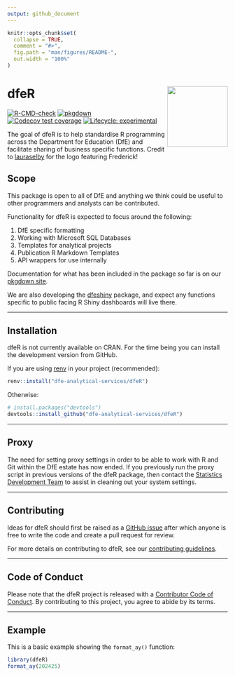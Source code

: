 ```yaml
---
output: github_document
---
```


<!-- README.md is generated from README.Rmd. Please edit that file -->

```r
knitr::opts_chunk$set(
  collapse = TRUE,
  comment = "#>",
  fig.path = "man/figures/README-",
  out.width = "100%"
)
```

# dfeR <a href="http://dfe-analytical-services.github.io/dfeR/"><img src="man/figures/logo.png" align="right" height="138" /></a>

<!-- badges: start -->
[![R-CMD-check](https://github.com/dfe-analytical-services/dfeR/actions/workflows/R-CMD-check.yaml/badge.svg)](https://github.com/dfe-analytical-services/dfeR/actions/workflows/R-CMD-check.yaml)
[![pkgdown](https://github.com/dfe-analytical-services/dfeR/actions/workflows/pkgdown.yaml/badge.svg)](https://github.com/dfe-analytical-services/dfeR/actions/workflows/pkgdown.yaml)
[![Codecov test coverage](https://codecov.io/gh/dfe-analytical-services/dfeR/branch/main/graph/badge.svg)](https://app.codecov.io/gh/dfe-analytical-services/dfeR?branch=main)
[![Lifecycle: experimental](https://img.shields.io/badge/lifecycle-experimental-orange.svg)](https://lifecycle.r-lib.org/articles/stages.html#experimental)
<!-- badges: end -->

The goal of dfeR is to help standardise R programming across the Department for Education (DfE) and facilitate sharing of business specific functions. Credit to [lauraselby](https://github.com/lauraselby) for the logo featuring Frederick!

## Scope

This package is open to all of DfE and anything we think could be useful to other programmers and analysts can be contributed.

Functionality for dfeR is expected to focus around the following:

1. DfE specific formatting
2. Working with Microsoft SQL Databases
3. Templates for analytical projects
4. Publication R Markdown Templates
5. API wrappers for use internally

Documentation for what has been included in the package so far is on our [pkgdown site](http://dfe-analytical-services.github.io/dfeR/).

We are also developing the [dfeshiny](https://github.com/dfe-analytical-services/dfeshiny) package, and expect any functions specific to public facing R Shiny dashboards will live there.

---

## Installation

dfeR is not currently available on CRAN. For the time being you can install the development version from GitHub.

If you are using [renv](https://rstudio.github.io/renv/articles/renv.html) in your project (recommended):

``` r
renv::install("dfe-analytical-services/dfeR")
```

Otherwise:

``` r
# install.packages("devtools")
devtools::install_github("dfe-analytical-services/dfeR")
```

---

## Proxy

The need for setting proxy settings in order to be able to work with R and Git within the DfE estate has now ended. If you previously run the proxy script in previous versions of the dfeR package, then contact the [Statistics Development Team](statistics.development@education.gov.uk) to assist in cleaning out your system settings.

---

## Contributing

Ideas for dfeR should first be raised as a [GitHub issue](https://github.com/dfe-analytical-services/dfeR) after which anyone is free to write the code and create a pull request for review. 

For more details on contributing to dfeR, see our [contributing guidelines](https://dfe-analytical-services.github.io/dfeR/CONTRIBUTING.html).

---

## Code of Conduct

Please note that the dfeR project is released with a [Contributor Code of Conduct](https://dfe-analytical-services.github.io/dfeR/CODE_OF_CONDUCT.html). By contributing to this project, you agree to abide by its terms.

---

## Example

This is a basic example showing the `format_ay()` function:

```r
library(dfeR)
format_ay(202425)
```

